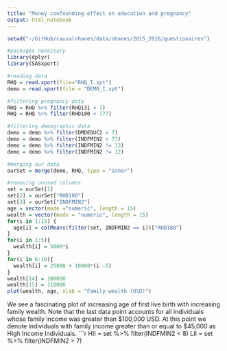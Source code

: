 ```yaml
---
title: "Money confounding effect on education and pregnancy"
output: html_notebook
---
```



```r
setwd("~/GitHub/causalnhanes/data/nhanes/2015_2016/questionaires")

#packages necessary
library(dplyr)
library(SASxport)

#reading data
RHQ = read.xport(file="RHQ_I.xpt")
demo = read.xport(file = "DEMO_I.xpt")

#filtering pregnancy data
RHQ = RHQ %>% filter(RHQ131 < 7)
RHQ = RHQ %>% filter(RHD180 < 777)

#filtering demographic data
demo = demo %>% filter(DMDEDUC2 < 7)
demo = demo %>% filter(INDFMIN2 < 77)
demo = demo %>% filter(INDFMIN2 != 13)
demo = demo %>% filter(INDFMIN2 != 12)

#merging our data
ourSet = merge(demo, RHQ, type = "inner")

#removing unused columns
set = ourSet[1]
set[2] = ourSet["RHD180"]
set[3] = ourSet["INDFMIN2"]
age = vector(mode ="numeric", length = 15)
wealth = vector(mode = "numeric", length = 15)
for(i in 1:15) {
  age[i] = colMeans(filter(set, INDFMIN2 == i))["RHD180"]
}
for(i in 1:5){
  wealth[i] = 5000*i
}
for(i in 6:10){
  wealth[i] = 25000 + 10000*(i -5)
}
wealth[14] = 100000
wealth[15] = 110000
plot(wealth, age, xlab = "Family wealth (USD)")
```

We see a fascinating plot of increasing age of first live birth with increasing family wealth. Note that the last data point accounts for all individuals whose family income was greater than \$100,000 USD. At this point we denote individuals with family income greater than or equal to \$45,000 as High Income Individuals.
```r
HII = set %>% filter(INDFMIN2 < 8)
LII = set %>% filter(INDFMIN2 > 7)